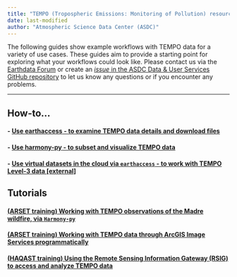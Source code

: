 ```yaml
---
title: "TEMPO (Tropospheric Emissions: Monitoring of Pollution) resources"
date: last-modified
author: "Atmospheric Science Data Center (ASDC)"
---
```


The following guides show example workflows 
with TEMPO data for a variety of use cases. 
These guides aim to provide a starting point for exploring what your workflows 
could look like.
Please contact us via the [Earthdata Forum](http://forum.earthdata.nasa.gov/) or create an 
[_issue_ in the ASDC Data & User Services GitHub repository](https://github.com/nasa/ASDC_Data_and_User_Services/issues) 
to let us know any questions or if you encounter any problems. 

---

## How-to...

#### - [Use <strong>earthaccess</strong> - to examine TEMPO data details and download files](../TEMPO/how_to_examine_TEMPO_data_using_earthaccess.ipynb)

#### - [Use <strong>harmony-py</strong> - to subset and visualize TEMPO data](../TEMPO/how_to_examine_TEMPO_data_using_harmony-py.ipynb)

#### - [Use <strong>virtual datasets</strong> in the cloud via `earthaccess` - to work with TEMPO Level-3 data [external]](https://earthaccess.readthedocs.io/en/latest/tutorials/virtual_dataset_tutorial_with_TEMPO_Level3/)

## Tutorials

#### [(ARSET training) Working with TEMPO observations of the Madre wildfire, via `Harmony-py`](../TEMPO/ARSET-TEMPO_August2025.ipynb)

#### [(ARSET training) Working with TEMPO data through ArcGIS Image Services programmatically](../TEMPO/Utilizing_TEMPO_ArcGIS_Image_Services_ARSET_Training.ipynb)

#### [(HAQAST training) Using the <strong>Remote Sensing Information Gateway (RSIG)</strong> to access and analyze TEMPO data](../TEMPO/tempo_geoxo_meeting_haqast.ipynb)

